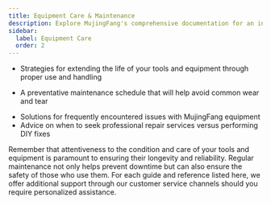 ```yaml
---
title: Equipment Care & Maintenance
description: Explore MujingFang's comprehensive documentation for an in-depth look at our premium tools and construction services.
sidebar:
  label: Equipment Care
  order: 2
---
```



<Card title="Maintaining Your MujingFang Tools" icon="approve-check-circle">
  <LinkCard
    description="Step-by-step guide for the routine care and maintenance of your MujingFang tools to ensure long-lasting functionality."
    href="en/guides/getting-started"
  />
  <LinkCard
    description="Cleaning, storage, and inspection practices to keep tools in optimal condition"
    href="en/guides/getting-started"
  />
</Card>

<CardGrid>
<Card title="Best Practices for Equipment Longevity" icon="star">

- Strategies for extending the life of your tools and equipment through proper use and handling
- A preventative maintenance schedule that will help avoid common wear and tear

  </Card>
<Card title="Troubleshooting Common Tool Issues" icon="rocket">

- Solutions for frequently encountered issues with MujingFang equipment
- Advice on when to seek professional repair services versus performing DIY fixes
  </Card>
</CardGrid>

<Aside>
  Remember that attentiveness to the condition and care of your tools and
  equipment is paramount to ensuring their longevity and reliability. Regular
  maintenance not only helps prevent downtime but can also ensure the safety of
  those who use them. For each guide and reference listed here, we offer
  additional support through our customer service channels should you require
  personalized assistance.
</Aside>
